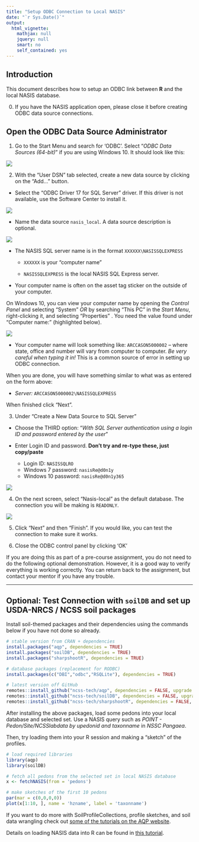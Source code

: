 ```yaml
---
title: "Setup ODBC Connection to Local NASIS"
date: "`r Sys.Date()`"
output:
  html_vignette:
    mathjax: null
    jquery: null
    smart: no
    self_contained: yes
---
```


## Introduction
This document describes how to setup an ODBC link between **R** and the local NASIS database.

0. If you have the NASIS application open, please close it before creating ODBC data source connections.

## Open the ODBC Data Source Administrator

1. Go to the Start Menu and search for 'ODBC'. Select "_ODBC Data Sources (64-bit)_" if you are using Windows 10. It should look like this:

![](odbc-01.png)
 
2. With the "User DSN" tab selected, create a new data source by clicking on the "Add..." button. 

  + Select the "ODBC Driver 17 for SQL Server" driver. If this driver is not available, use the Software Center to install it. 
  
  
![](odbc-02.png)
  
  + Name the data source `nasis_local`. A data source description is optional.

![](odbc-03.png)
  
  + The NASIS SQL server name is in the format `XXXXXX\NASISSQLEXPRESS`
  
    - `XXXXXX` is your "computer name" 
  
    - `NASISSQLEXPRESS` is the local NASIS SQL Express server.
  
  + Your computer name is often on the asset tag sticker on the outside of your computer. 
  
On Windows 10, you can view your computer name by opening the _Control Panel_ and selecting "System" _OR_ by searching "This PC" in the _Start Menu_, right-clicking it, and selecting "Properties" . You need the value found under "Computer name:" (highlighted below).
    
![](odbc-06.png)
  
  + Your computer name will look something like: `ARCCASON5000002` -- where state, office and number will vary from computer to computer. _Be very careful when typing it in!_ This is a common source of error in setting up ODBC connection. 
  
When you are done, you will have something similar to what was as entered on the form above:

 - _Server:_ `ARCCASON5000002\NASISSQLEXPRESS` 

When finished click "Next".

3. Under "Create a New Data Source to SQL Server" 

 - Choose the THIRD option: "_With SQL Server authentication using a login ID and password entered by the user_" 
 
 - Enter Login ID and password. **Don't try and re-type these, just copy/paste**
   + Login ID: `NASISSQLRO` 
   + Windows 7 password: `nasisRe@d0n1y`
   + Windows 10 password: `nasisRe@d0n1y365`

![](odbc-04.png)

4. On the next screen, select "Nasis-local" as the default database. The connection you will be making is `READONLY`.

![](odbc-05.png)

5. Click "Next" and then "Finish". If you would like, you can test the connection to make sure it works.

6. Close the ODBC control panel by clicking 'OK'

If you are doing this as part of a pre-course assignment, you do not need to do the following optional demonstration. However, it is a good way to verify everything is working correctly. You can return back to the assignment, but contact your mentor if you have any trouble.

---

## Optional: Test Connection with `soilDB` and set up USDA-NRCS / NCSS soil packages

Install soil-themed packages and their dependencies using the commands below if you have not done so already.

```r
# stable version from CRAN + dependencies
install.packages("aqp", dependencies = TRUE)
install.packages("soilDB", dependencies = TRUE)
install.packages("sharpshootR", dependencies = TRUE)

# database packages (replacement for RODBC)
install.packages(c("DBI","odbc","RSQLite"), dependencies = TRUE)

# latest version off GitHub
remotes::install_github("ncss-tech/aqp", dependencies = FALSE, upgrade = FALSE, build = FALSE)
remotes::install_github("ncss-tech/soilDB", dependencies = FALSE, upgrade = FALSE, build = FALSE)
remotes::install_github("ncss-tech/sharpshootR", dependencies = FALSE, upgrade = FALSE, build = FALSE)
```

After installing the above packages, load some pedons into your local database and selected set. Use a NASIS query such as _POINT - Pedon/Site/NCSSlabdata by upedonid and taxonname_
in _NSSC Pangaea_.

Then, try loading them into your R session and making a "sketch" of the profiles.

```r
# load required libraries
library(aqp)
library(soilDB)

# fetch all pedons from the selected set in local NASIS database
x <- fetchNASIS(from = 'pedons')

# make sketches of the first 10 pedons
par(mar = c(0,0,0,0))
plot(x[1:10, ], name = 'hzname', label = 'taxonname')
```

If you want to do more with SoilProfileCollections, profile sketches, and soil data wrangling check out [some of the tutorials on the AQP website](http://ncss-tech.github.io/AQP/).

Details on loading NASIS data into R can be found in [this tutorial](http://ncss-tech.github.io/AQP/soilDB/fetchNASIS-mini-tutorial.html).

